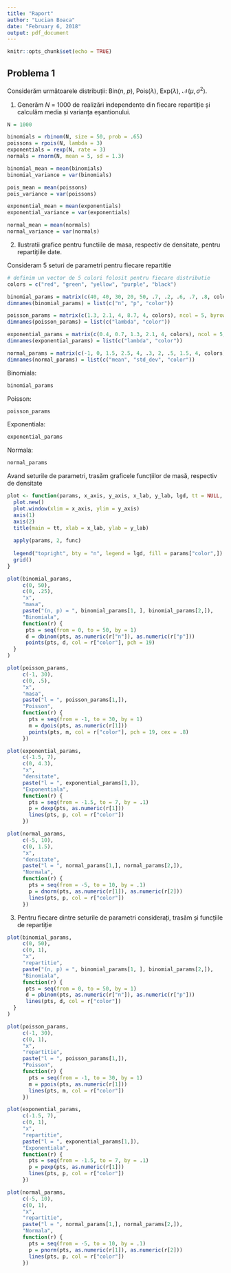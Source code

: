 ```yaml
---
title: "Raport"
author: "Lucian Boaca"
date: "February 6, 2018"
output: pdf_document
---
```


```r
knitr::opts_chunk$set(echo = TRUE)
```

## Problema 1
Considerăm următoarele distribuții: Bin(*n*, *p*), Pois($\lambda$), Exp($\lambda$), $\mathcal{N}(\mu, \sigma^2)$.

1. Generăm *N* = 1000 de realizări independente din fiecare repartiție și calculăm media și varianța eșantionului.

```r
N = 1000

binomials = rbinom(N, size = 50, prob = .65)
poissons = rpois(N, lambda = 3)
exponentials = rexp(N, rate = 3)
normals = rnorm(N, mean = 5, sd = 1.3)

binomial_mean = mean(binomials)
binomial_variance = var(binomials)

pois_mean = mean(poissons)
pois_variance = var(poissons)

exponential_mean = mean(exponentials)
exponential_variance = var(exponentials)

normal_mean = mean(normals)
normal_variance = var(normals)
```

2. Ilustratii grafice pentru functiile de masa, respectiv de densitate, pentru repartițiile date.

Consideram 5 seturi de parametri pentru fiecare repartitie
```r
# definim un vector de 5 culori folosit pentru fiecare distributie
colors = c("red", "green", "yellow", "purple", "black")

binomial_params = matrix(c(40, 40, 30, 20, 50, .7, .2, .6, .7, .8, colors), ncol = 5, byrow = TRUE)
dimnames(binomial_params) = list(c("n", "p", "color"))

poisson_params = matrix(c(1.3, 2.1, 4, 8.7, 4, colors), ncol = 5, byrow = TRUE)
dimnames(poisson_params) = list(c("lambda", "color"))

exponential_params = matrix(c(0.4, 0.7, 1.3, 2.1, 4, colors), ncol = 5, byrow = TRUE)
dimnames(exponential_params) = list(c("lambda", "color"))

normal_params = matrix(c(-1, 0, 1.5, 2.5, 4, .3, 2, .5, 1.5, 4, colors), ncol = 5, byrow = TRUE)
dimnames(normal_params) = list(c("mean", "std_dev", "color"))
```
Binomiala:
```r
binomial_params
```

Poisson:
```r
poisson_params
```

Exponentiala:
```r
exponential_params
```

Normala:
```r
normal_params
```
Avand seturile de parametri, trasăm graficele funcțiilor de masă, respectiv de densitate

```r
plot <- function(params, x_axis, y_axis, x_lab, y_lab, lgd, tt = NULL, func) {
  plot.new()
  plot.window(xlim = x_axis, ylim = y_axis)
  axis(1)
  axis(2)
  title(main = tt, xlab = x_lab, ylab = y_lab)
  
  apply(params, 2, func)
  
  legend("topright", bty = "n", legend = lgd, fill = params["color",])
  grid()
}

plot(binomial_params, 
     c(0, 50), 
     c(0, .25), 
     "x", 
     "masa", 
     paste("(n, p) = ", binomial_params[1, ], binomial_params[2,]), 
     "Binomiala", 
     function(r) {
      pts = seq(from = 0, to = 50, by = 1)
      d = dbinom(pts, as.numeric(r["n"]), as.numeric(r["p"]))
      points(pts, d, col = r["color"], pch = 19)
  }
)

plot(poisson_params,
     c(-1, 30),
     c(0, .5),
     "x",
     "masa",
     paste("l = ", poisson_params[1,]),
     "Poisson",
     function(r) {
       pts = seq(from = -1, to = 30, by = 1)
       m = dpois(pts, as.numeric(r[1]))
       points(pts, m, col = r["color"], pch = 19, cex = .8)
     })

plot(exponential_params,
     c(-1.5, 7),
     c(0, 4.3),
     "x",
     "densitate",
     paste("l = ", exponential_params[1,]),
     "Exponentiala",
     function(r) {
       pts = seq(from = -1.5, to = 7, by = .1)
       p = dexp(pts, as.numeric(r[1]))
       lines(pts, p, col = r["color"])
     })

plot(normal_params,
     c(-5, 10),
     c(0, 1.5),
     "x",
     "densitate",
     paste("l = ", normal_params[1,], normal_params[2,]),
     "Normala",
     function(r) {
       pts = seq(from = -5, to = 10, by = .1)
       p = dnorm(pts, as.numeric(r[1]), as.numeric(r[2]))
       lines(pts, p, col = r["color"])
     })
```
3. Pentru fiecare dintre seturile de parametri considerați, trasăm și funcțiile de repartiție

```r
plot(binomial_params, 
     c(0, 50), 
     c(0, 1), 
     "x", 
     "repartitie", 
     paste("(n, p) = ", binomial_params[1, ], binomial_params[2,]), 
     "Binomiala", 
     function(r) {
      pts = seq(from = 0, to = 50, by = 1)
      d = pbinom(pts, as.numeric(r["n"]), as.numeric(r["p"]))
      lines(pts, d, col = r["color"])
  }
)

plot(poisson_params,
     c(-1, 30),
     c(0, 1),
     "x",
     "repartitie",
     paste("l = ", poisson_params[1,]),
     "Poisson",
     function(r) {
       pts = seq(from = -1, to = 30, by = 1)
       m = ppois(pts, as.numeric(r[1]))
       lines(pts, m, col = r["color"])
     })

plot(exponential_params,
     c(-1.5, 7),
     c(0, 1),
     "x",
     "repartitie",
     paste("l = ", exponential_params[1,]),
     "Exponentiala",
     function(r) {
       pts = seq(from = -1.5, to = 7, by = .1)
       p = pexp(pts, as.numeric(r[1]))
       lines(pts, p, col = r["color"])
     })

plot(normal_params,
     c(-5, 10),
     c(0, 1),
     "x",
     "repartitie",
     paste("l = ", normal_params[1,], normal_params[2,]),
     "Normala",
     function(r) {
       pts = seq(from = -5, to = 10, by = .1)
       p = pnorm(pts, as.numeric(r[1]), as.numeric(r[2]))
       lines(pts, p, col = r["color"])
     })
```
